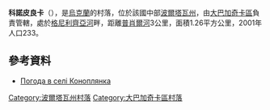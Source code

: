 {{coord|49|40|25|N|33|49|9|E|scale:30000_region:UA|display=title}}

'''科諾皮良卡'''（{{lang-uk|Коноплянка}}），是[[烏克蘭|烏克蘭]]的村落，位於該國中部[[波爾塔瓦州|波爾塔瓦州]]，由[[大巴加奇卡區|大巴加奇卡區]]負責管轄，處於[[格尼利齊亞河_(普肖爾河支流)|格尼利齊亞河]]畔，距離[[普肖爾河|普肖爾河]]3公里，面積1.26平方公里，2001年人口233。

==參考資料==
* [http://weather.in.ua/ua/poltavskaja/11347 Погода в селі Коноплянка] {{Wayback|url=http://weather.in.ua/ua/poltavskaja/11347 |date=20160305103216 }}

{{DEFAULTSORT:Коноплянка}}
[[Category:波爾塔瓦州村落|Category:波爾塔瓦州村落]]
[[Category:大巴加奇卡區村落|Category:大巴加奇卡區村落]]


{{Poltava-geo-stub}}